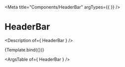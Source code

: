 

<Meta
  title="Components/HeaderBar"
  argTypes={{
  }}
/>

# HeaderBar

<Description of={ HeaderBar } />


<Canvas>
  <Story
    name="HeaderBar"
    args={{title: 'Leaderboard'}}
  >
    {Template.bind({})}
  </Story>
</Canvas>

<ArgsTable of={ HeaderBar } />
